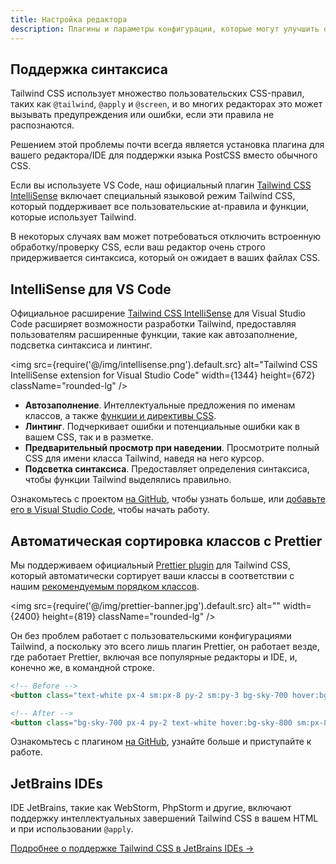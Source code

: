 ```yaml
---
title: Настройка редактора
description: Плагины и параметры конфигурации, которые могут улучшить опыт разработчика при работе с Tailwind CSS.
---
```


## Поддержка синтаксиса

Tailwind CSS использует множество пользовательских CSS-правил, таких как `@tailwind`, `@apply` и `@screen`, и во многих редакторах это может вызывать предупреждения или ошибки, если эти правила не распознаются.

Решением этой проблемы почти всегда является установка плагина для вашего редактора/IDE для поддержки языка PostCSS вместо обычного CSS.

Если вы используете VS Code, наш официальный плагин [Tailwind CSS IntelliSense](https://marketplace.visualstudio.com/items?itemName=bradlc.vscode-tailwindcss) включает специальный языковой режим Tailwind CSS, который поддерживает все пользовательские at-правила и функции, которые использует Tailwind.

В некоторых случаях вам может потребоваться отключить встроенную обработку/проверку CSS, если ваш редактор очень строго придерживается синтаксиса, который он ожидает в ваших файлах CSS.

## IntelliSense для VS Code

Официальное расширение [Tailwind CSS IntelliSense](https://marketplace.visualstudio.com/items?itemName=bradlc.vscode-tailwindcss) для Visual Studio Code расширяет возможности разработки Tailwind, предоставляя пользователям расширенные функции, такие как автозаполнение, подсветка синтаксиса и линтинг.

<img src={require('@/img/intellisense.png').default.src} alt="Tailwind CSS IntelliSense extension for Visual Studio Code" width={1344} height={672} className="rounded-lg" />

- **Автозаполнение**. Интеллектуальные предложения по именам классов, а также [функции и директивы CSS](/docs/functions-and-directives).
- **Линтинг**. Подчеркивает ошибки и потенциальные ошибки как в вашем CSS, так и в разметке.
- **Предварительный просмотр при наведении**. Просмотрите полный CSS для имени класса Tailwind, наведя на него курсор.
- **Подсветка синтаксиса**. Предоставляет определения синтаксиса, чтобы функции Tailwind выделялись правильно.

Ознакомьтесь с проектом [на GitHub](https://github.com/tailwindcss/intellisense), чтобы узнать больше, или [добавьте его в Visual Studio Code](vscode:extension/bradlc.vscode-tailwindcss), чтобы начать работу.

## Автоматическая сортировка классов с Prettier

Мы поддерживаем официальный [Prettier plugin](https://github.com/tailwindlabs/prettier-plugin-tailwindcss) для Tailwind CSS, который автоматически сортирует ваши классы в соответствии с нашим [рекомендуемым порядком классов](https://tailwindcss.com/blog/automatic-class-sorting-with-prettier#how-classes-are-sorted).

<img src={require('@/img/prettier-banner.jpg').default.src} alt="" width={2400} height={819} className="rounded-lg" />

Он без проблем работает с пользовательскими конфигурациями Tailwind, а поскольку это всего лишь плагин Prettier, он работает везде, где работает Prettier, включая все популярные редакторы и IDE, и, конечно же, в командной строке.

```html
<!-- Before -->
<button class="text-white px-4 sm:px-8 py-2 sm:py-3 bg-sky-700 hover:bg-sky-800">...</button>

<!-- After -->
<button class="bg-sky-700 px-4 py-2 text-white hover:bg-sky-800 sm:px-8 sm:py-3">...</button>
```

Ознакомьтесь с плагином [на GitHub](https://github.com/tailwindlabs/prettier-plugin-tailwindcss), узнайте больше и приступайте к работе.

## JetBrains IDEs

IDE JetBrains, такие как WebStorm, PhpStorm и другие, включают поддержку интеллектуальных завершений Tailwind CSS в вашем HTML и при использовании `@apply`.

[Подробнее о поддержке Tailwind CSS в JetBrains IDEs &rarr;](https://www.jetbrains.com/help/webstorm/tailwind-css.html)
